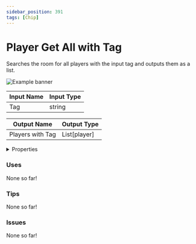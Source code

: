 ```yaml
---
sidebar_position: 391
tags: [Chip]
---
```


# Player Get All with Tag

Searches the room for all players with the input tag and outputs them as a list.



![Example banner](./assets/8286a047-19a2-4ad0-bdec-833f35adf4f2.svg)

| Input Name | Input Type |
|-----------|-----------|
| Tag | string |

| Output Name | Output Type |
|-----------|-----------|
| Players with Tag | List[player] |


<details>
  <summary>Properties</summary>
  <div>
    <div>
    <table>
      <thead>
        <tr>
          <th>Is beta required?</th>
          <th>❌</th>
        </tr>
        <tr>
          <th>Is this chip a trolling risk?</th>
          <th>❌</th>
        </tr>
        <tr>
          <th>Chip UUID</th>
          <th>8286a047-19a2-4ad0-bdec-833f35adf4f2</th>
        </tr>
      </thead>
    </table>
    </div>
  </div>
</details>

### Uses

None so far!

### Tips

None so far!

### Issues

None so far!